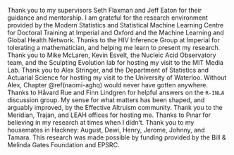 Thank you to my supervisors Seth Flaxman and Jeff Eaton for their guidance and mentorship.
I am grateful for the research environment provided by the Modern Statistics and Statistical Machine Learning Centre for Doctoral Training at Imperial and Oxford and the Machine Learning and Global Health Network.
Thanks to the HIV Inference Group at Imperial for tolerating a mathematician, and helping me learn to present my research.
Thank you to Mike McLaren, Kevin Esvelt, the Nucleic Acid Observatory team, and the Sculpting Evolution lab for hosting my visit to the MIT Media Lab.
<!-- Boston: Lenni, Lenny, Simon, Janika, Geetha, Frances, Leilani, Tammy. -->
Thank you to Alex Stringer, and the Department of Statistics and Actuarial Science for hosting my visit to the University of Waterloo.
Without Alex, Chapter \@ref(naomi-aghq) would never have gotten anywhere.
Thanks to Håvard Rue and Finn Lindgren for helpful answers on the `R-INLA` discussion group.
My sense for what matters has been shaped, and arguably improved, by the Effective Altruism community.
Thank you to the Meridian, Trajan, and LEAH offices for hosting me.
Thanks to Pınar for believing in my research at times when I didn't.
Thank you to my housemates in Hackney: August, Dewi, Henry, Jerome, Johnny, and Tamara.
This research was made possible by funding provided by the Bill & Melinda Gates Foundation and EPSRC.
<!-- Parents: Deborah, Karl. -->
<!-- Grandparents: Kath, Tony. -->

\begin{flushright}
Adam Howes \\
Imperial College London\\
December 2023
\end{flushright}
